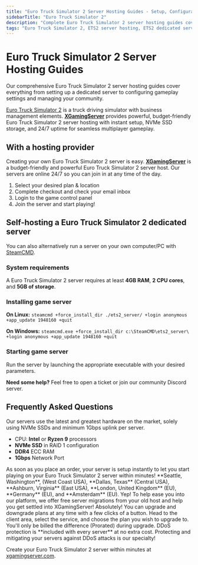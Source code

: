```yaml
---
title: "Euro Truck Simulator 2 Server Hosting Guides - Setup, Configuration & Management"
sidebarTitle: "Euro Truck Simulator 2"
description: "Complete Euro Truck Simulator 2 server hosting guides covering dedicated server setup, configuration settings, and troubleshooting."
tags: "Euro Truck Simulator 2, ETS2 server hosting, ETS2 dedicated server, ETS2 multiplayer"
---
```


# Euro Truck Simulator 2 Server Hosting Guides

Our comprehensive Euro Truck Simulator 2 server hosting guides cover everything from setting up a dedicated server to configuring gameplay settings and managing your community.

[Euro Truck Simulator 2](https://store.steampowered.com/app/227300/Euro_Truck_Simulator_2/) is a truck driving simulator with business management elements. **[XGamingServer](https://xgamingserver.com/)** provides powerful, budget-friendly Euro Truck Simulator 2 server hosting with instant setup, NVMe SSD storage, and 24/7 uptime for seamless multiplayer gameplay.

## With a hosting provider
Creating your own Euro Truck Simulator 2 server is easy. **[XGamingServer](https://xgamingserver.com/)** is a budget-friendly and powerful Euro Truck Simulator 2 server host. Our servers are online 24/7 so you can join in at any time of the day.

1. Select your desired plan & location
2. Complete checkout and check your email inbox
3. Login to the game control panel
4. Join the server and start playing!

## Self-hosting a Euro Truck Simulator 2 dedicated server

You can also alternatively run a server on your own computer/PC with [SteamCMD](https://developer.valvesoftware.com/wiki/SteamCMD).

### System requirements

A Euro Truck Simulator 2 server requires at least **4GB RAM**, **2 CPU cores**, and **5GB of storage**.

### Installing game server

**On Linux:**
`steamcmd +force_install_dir ./ets2_server/ +login anonymous +app_update 1948160 +quit`

**On Windows:**
`steamcmd.exe +force_install_dir c:\SteamCMD\ets2_server\ +login anonymous +app_update 1948160 +quit`

### Starting game server

Run the server by launching the appropriate executable with your desired parameters.

**Need some help?** Feel free to open a ticket or join our community Discord server.

## Frequently Asked Questions

<AccordionGroup>

<Accordion title="What are the specs on the servers?">
Our servers use the latest and greatest hardware on the market, solely using NVMe SSDs and minimum 1Gbps uplink per server.

- CPU: **Intel** or **Ryzen 9** processors
- **NVMe SSD** in RAID 1 configuration
- **DDR4** ECC RAM
- **1Gbps** Network Port
</Accordion>

<Accordion title="How long does setup take?">
As soon as you place an order, your server is setup instantly to let you start playing on your Euro Truck Simulator 2 server within minutes!
</Accordion>

<Accordion title="What locations are the servers in?">
**Seattle, Washington**, (West Coast USA), **Dallas, Texas** (Central USA), **Ashburn, Virginia** (East USA), **London, United Kingdom** (EU), **Germany** (EU), and **Amsterdam** (EU).
</Accordion>

<Accordion title="Can I migrate my existing server to XGamingServer?">
Yep! To help ease you into our platform, we offer free server migrations from your old host and help you get settled into XGamingServer!
</Accordion>

<Accordion title="Can I upgrade/downgrade my server later on?">
Absolutely! You can upgrade and downgrade plans at any time with a few clicks of a button. Head to the client area, select the service, and choose the plan you wish to upgrade to. You'll only be billed the difference (Prorated) during upgrade.
</Accordion>

<Accordion title="Are the servers DDoS protected?">
DDoS protection is **included with every server** at no extra cost. Protecting and mitigating your servers against DDoS attacks is our specialty!
</Accordion>

</AccordionGroup>

Create your Euro Truck Simulator 2 server within minutes at [xgamingserver.com](https://xgamingserver.com/).
